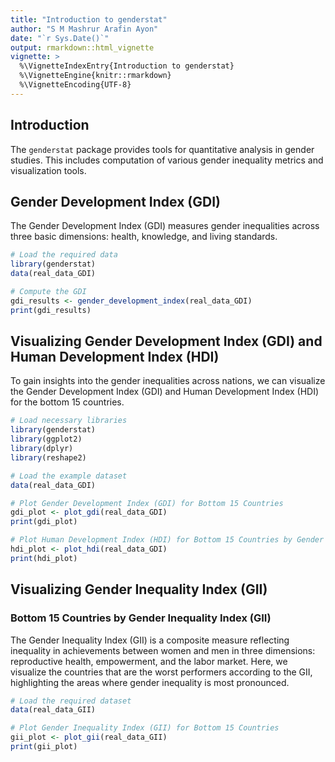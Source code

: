 ---
title: "Introduction to genderstat"
author: "S M Mashrur Arafin Ayon"
date: "`r Sys.Date()`"
output: rmarkdown::html_vignette
vignette: >
  %\VignetteIndexEntry{Introduction to genderstat}
  %\VignetteEngine{knitr::rmarkdown}
  %\VignetteEncoding{UTF-8}
---


## Introduction

The `genderstat` package provides tools for quantitative analysis in gender studies. This includes computation of various gender inequality metrics and visualization tools.


## Gender Development Index (GDI)

The Gender Development Index (GDI) measures gender inequalities across three basic dimensions: health, knowledge, and living standards. 

```{r}
# Load the required data
library(genderstat)
data(real_data_GDI)

# Compute the GDI
gdi_results <- gender_development_index(real_data_GDI)
print(gdi_results)
```



## Visualizing Gender Development Index (GDI) and Human Development Index (HDI)

To gain insights into the gender inequalities across nations, we can visualize the Gender Development Index (GDI) and Human Development Index (HDI) for the bottom 15 countries.

```{r fig.width=10, fig.height=6}
# Load necessary libraries
library(genderstat)
library(ggplot2)
library(dplyr)
library(reshape2)

# Load the example dataset
data(real_data_GDI)

# Plot Gender Development Index (GDI) for Bottom 15 Countries
gdi_plot <- plot_gdi(real_data_GDI)
print(gdi_plot)

# Plot Human Development Index (HDI) for Bottom 15 Countries by Gender
hdi_plot <- plot_hdi(real_data_GDI)
print(hdi_plot)
```

## Visualizing Gender Inequality Index (GII)

### Bottom 15 Countries by Gender Inequality Index (GII)

The Gender Inequality Index (GII) is a composite measure reflecting inequality in achievements between women and men in three dimensions: reproductive health, empowerment, and the labor market. Here, we visualize the countries that are the worst performers according to the GII, highlighting the areas where gender inequality is most pronounced.

```{r, fig.width=10, fig.height=6}
# Load the required dataset
data(real_data_GII)

# Plot Gender Inequality Index (GII) for Bottom 15 Countries
gii_plot <- plot_gii(real_data_GII)
print(gii_plot)
```


